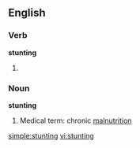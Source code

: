 
==English==

===Verb===
'''stunting'''

# {{present participle of|[[stunt]]}}

===Noun===
'''stunting'''

# Medical term: chronic [[malnutrition]]

[[simple:stunting]]
[[vi:stunting]]